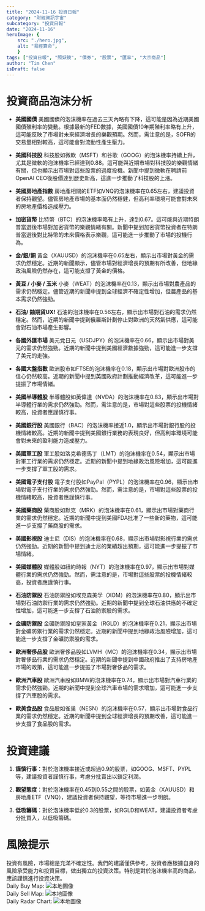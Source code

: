 ```yaml
---
title: "2024-11-16 投資日報"
category: "財經資訊宇宙"
subcategory: "投資日報"
date: "2024-11-16"
heroImage: {
    src: "./hero.jpg",
    alt: "易經算命",
    }
tags: ["投資日報", "照妖鏡", "債券", "股票", "匯率", "大宗商品"]
author: "Tim Chen"
isDraft: false
---
```

# 投資商品泡沫分析

- **美國國債**
  美國國債的泡沫機率在過去三天內略有下降，這可能是因為近期美國國債殖利率的變動。根據最新的FED數據，美國國債10年期殖利率略有上升，這可能反映了市場對未來經濟增長的樂觀預期。然而，需注意的是，SOFR的交易量相對較高，這可能會對流動性產生壓力。

- **美國科技股**
  科技股如微軟（MSFT）和谷歌（GOOG）的泡沫機率持續上升，尤其是微軟的泡沫機率已經達到0.88。這可能與近期市場對科技股的樂觀情緒有關，但也顯示出市場對這些股票的過度投機。新聞中提到微軟在聘請前OpenAI CEO後股價達到歷史新高，這進一步推動了科技股的上漲。

- **美國房地產指數**
  房地產相關的ETF如VNQ的泡沫機率在0.65左右，建議投資者保持觀望。儘管房地產市場的基本面仍然穩健，但高利率環境可能會對未來的房地產價格造成壓力。

- **加密貨幣**
  比特幣（BTC）的泡沫機率略有上升，達到0.67。這可能與近期特朗普當選後市場對加密貨幣的樂觀情緒有關。新聞中提到加密貨幣投資者在特朗普當選後對比特幣的未來價格表示樂觀，這可能進一步推動了市場的投機行為。

- **金/銀/銅**
  黃金（XAUUSD）的泡沫機率在0.65左右，顯示出市場對黃金的需求仍然穩定。近期的新聞顯示，儘管市場對經濟增長的預期有所改善，但地緣政治風險仍然存在，這可能支撐了黃金的價格。

- **黃豆 / 小麥 / 玉米**
  小麥（WEAT）的泡沫機率在0.13，顯示出市場對農產品的需求仍然穩定。儘管近期的新聞中提到全球經濟不確定性增加，但農產品的基本需求仍然強勁。

- **石油/ 鈾期貨UX!**
  石油的泡沫機率在0.56左右，顯示出市場對石油的需求仍然穩定。然而，近期的新聞中提到俄羅斯計劃停止對歐洲的天然氣供應，這可能會對石油市場產生影響。

- **各國外匯市場**
  美元兌日元（USDJPY）的泡沫機率在0.66，顯示出市場對美元的需求仍然強勁。近期的新聞中提到美國經濟數據強勁，這可能進一步支撐了美元的走強。

- **各國大盤指數**
  歐洲股市如FTSE的泡沫機率在0.18，顯示出市場對歐洲股市的信心仍然較高。近期的新聞中提到英國政府計劃推動經濟改革，這可能進一步提振了市場情緒。

- **美國半導體股**
  半導體股如英偉達（NVDA）的泡沫機率在0.83，顯示出市場對半導體行業的需求仍然強勁。然而，需注意的是，市場對這些股票的投機情緒較高，投資者應謹慎行事。

- **美國銀行股**
  美國銀行（BAC）的泡沫機率接近1.0，顯示出市場對銀行股的投機情緒較高。近期的新聞中提到美國銀行業務的表現良好，但高利率環境可能會對未來的盈利能力造成壓力。

- **美國軍工股**
  軍工股如洛克希德馬丁（LMT）的泡沫機率在0.54，顯示出市場對軍工行業的需求仍然穩定。近期的新聞中提到地緣政治風險增加，這可能進一步支撐了軍工股的需求。

- **美國電子支付股**
  電子支付股如PayPal（PYPL）的泡沫機率在0.96，顯示出市場對電子支付行業的需求仍然強勁。然而，需注意的是，市場對這些股票的投機情緒較高，投資者應謹慎行事。

- **美國藥商股**
  藥商股如默克（MRK）的泡沫機率在0.61，顯示出市場對藥商行業的需求仍然穩定。近期的新聞中提到美國FDA批准了一些新的藥物，這可能進一步支撐了藥商股的需求。

- **美國影視股**
  迪士尼（DIS）的泡沫機率在0.68，顯示出市場對影視行業的需求仍然強勁。近期的新聞中提到迪士尼的業績超出預期，這可能進一步提振了市場情緒。

- **美國媒體股**
  媒體股如紐約時報（NYT）的泡沫機率在0.97，顯示出市場對媒體行業的需求仍然強勁。然而，需注意的是，市場對這些股票的投機情緒較高，投資者應謹慎行事。

- **石油防禦股**
  石油防禦股如埃克森美孚（XOM）的泡沫機率在0.80，顯示出市場對石油防禦行業的需求仍然強勁。近期的新聞中提到全球石油供應的不確定性增加，這可能進一步支撐了石油防禦股的需求。

- **金礦防禦股**
  金礦防禦股如皇家黃金（RGLD）的泡沫機率在0.21，顯示出市場對金礦防禦行業的需求仍然穩定。近期的新聞中提到地緣政治風險增加，這可能進一步支撐了金礦防禦股的需求。

- **歐洲奢侈品股**
  歐洲奢侈品股如LVMH（MC）的泡沫機率在0.34，顯示出市場對奢侈品行業的需求仍然穩定。近期的新聞中提到中國政府推出了支持房地產市場的政策，這可能進一步提振了市場對奢侈品的需求。

- **歐洲汽車股**
  歐洲汽車股如BMW的泡沫機率在0.74，顯示出市場對汽車行業的需求仍然強勁。近期的新聞中提到全球汽車市場的需求增加，這可能進一步支撐了汽車股的需求。

- **歐美食品股**
  食品股如雀巢（NESN）的泡沫機率在0.57，顯示出市場對食品行業的需求仍然穩定。近期的新聞中提到全球經濟增長的預期改善，這可能進一步支撐了食品股的需求。

# 投資建議

1. **謹慎行事**：對於泡沫機率接近或超過0.9的股票，如GOOG、MSFT、PYPL等，建議投資者謹慎行事，考慮分批賣出以鎖定利潤。
   
2. **觀望態度**：對於泡沫機率在0.45到0.55之間的股票，如黃金（XAUUSD）和房地產ETF（VNQ），建議投資者保持觀望，等待市場進一步明朗。

3. **低吸籌碼**：對於泡沫機率低於0.3的股票，如RGLD和WEAT，建議投資者考慮分批買入，以低吸籌碼。

# 風險提示

投資有風險，市場總是充滿不確定性。我們的建議僅供參考，投資者應根據自身的風險承受能力和投資目標，做出獨立的投資決策。特別是對於泡沫機率高的商品，應該謹慎進行投資決策。
<br />
Daily Buy Map:
![本地圖像](./buyMap.svg)
<br />
Daily Sell Map:
![本地圖像](./sellMap.svg)
<br />
Daily Radar Chart:
![本地圖像](./radar.svg)
<br />
